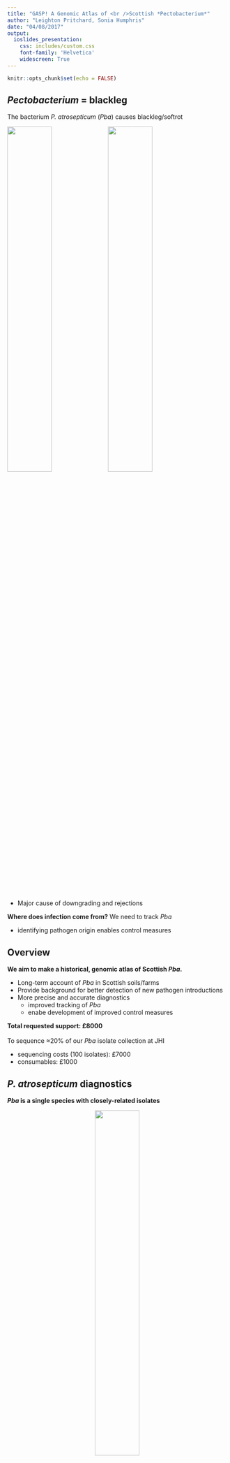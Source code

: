 ```yaml
---
title: "GASP! A Genomic Atlas of <br />Scottish *Pectobacterium*"
author: "Leighton Pritchard, Sonia Humphris"
date: "04/08/2017"
output:
  ioslides_presentation:
    css: includes/custom.css
    font-family: 'Helvetica'
    widescreen: True
---
```


```r
knitr::opts_chunk$set(echo = FALSE)
```

## *Pectobacterium* = blackleg

<div class="attention">
The bacterium *P. atrosepticum* (*Pba*) causes blackleg/softrot
</div>

<img src="images/infection_blackleg.jpg" width="45%">
<img src="images/infection_softrot.jpg" width="45%">

- Major cause of downgrading and rejections

<div class="highlight">
**Where does infection come from?** We need to track *Pba*
</div>

- identifying pathogen origin enables control measures


## Overview

<div class="attention">
**We aim to make a historical, genomic atlas of Scottish *Pba*.**
</div>

- Long-term account of *Pba* in Scottish soils/farms
- Provide background for better detection of new pathogen introductions
- More precise and accurate diagnostics
    - improved tracking of *Pba*
    - enabe development of improved control measures

<div class="highlight">
**Total requested support: £8000** <br /><br />
To sequence ≈20% of our *Pba* isolate collection at JHI
</div>

- sequencing costs (100 isolates): £7000
- consumables: £1000


## *P. atrosepticum* diagnostics

<div class="attention">
***Pba* is a single species with closely-related isolates**
</div>

<center>
<img src="images/anim_pectobacterium.png" width="45%">
</center>

- Single molecular diagnostic for all *P. atrosepticum* (ECA primers)

<div class="highlight">
**We need more genome data to individualise isolates.**
</div>


## *P. atrosepticum* genomes: NCBI

<div class="attention">
**Seven complete genomes at NCBI: global distribution**
</div>

```r
library(knitr)
library(kableExtra)
df = data.frame(id=c("NCPPB 549", "ICMP 1526", "CFBP 6276", "NCPPB 3404", "SCRI 1043", "21A", "JG10-48"),
                origin=c("UK", "New Zealand", "France", "Canada", "UK", "Belarus", "China"))
kable(df)
```

## *P. atrosepticum* genomes: Scotland

<div class="attention">
**Sequenced ≈50 new *Pba* isolates from NE Scotland**
</div>

- ≈10X as many genomes as previously known

<center>
<img src="images/pba_ne_scotland.png" width="70%">
</center>

- Spanning six years, all known MLST clades


## We got a surprise…

<div class="attention">
**Four groups (clades) of *Pba* identified in Scotland (+NCBI isolates)**
</div>

<center>
<img src="images/parsnp.png" width="90%">
</center>


## Another surprise…

<div class="attention">
***Pba* groups widespread across NE Scotland, no 'interbreeding'**
</div>

<center>
<img src="images/abdn.png" width="55%">
</center>

<div class="highlight">
**This raises several important questions…**
</div>

## Unanswered questions

- **Why are there *any* distinct groups of *Pba*?**
    - all *Pba* carried in on recent introductions?
    - *Pba* coexists naturally in mixed communities?
- **If *Pba* introduced from elsewhere…**
    - can we date earliest introduction?
    - can we identify nation/continent of origin?
- **If *Pba* naturally present…**
    - what is natural diversity across Scotland?
    - can we use this background to detect new introductions?
- **Can we develop more accurate diagnostics?**
  
<div class="highlight">
**We can answer these questions by sequencing our *Pba* collection**
</div>

## JHI Collection

<div class="attention">
**We hold ≈500 historical *Pba* isolates at JHI**
</div>

- Isolates from ≈1950 to present day
- Mostly from Scotland
    - also Europe, North & South America, Asia

<div class="highlight">
**By sequencing ≈100 isolates, we will make a historical atlas of Scottish *Pba*.**
</div>

- Long-term account of *Pba* in Scottish soils
- Provides background for better detection of new pathogen introductions
- Provides a basis for more precise and accurate diagnostics
    - enabling development of improved control measures
